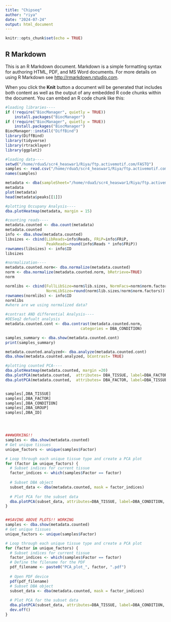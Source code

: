 ```yaml
---
title: "Chipseq"
author: "riya"
date: "2024-07-24"
output: html_document
---
```


```r
knitr::opts_chunk$set(echo = TRUE)
```

## R Markdown

This is an R Markdown document. Markdown is a simple formatting syntax for authoring HTML, PDF, and MS Word documents. For more details on using R Markdown see <http://rmarkdown.rstudio.com>.

When you click the **Knit** button a document will be generated that includes both content as well as the output of any embedded R code chunks within the document. You can embed an R code chunk like this:

```r
#loading libraries----
if (!require("BiocManager", quietly = TRUE))
    install.packages("BiocManager")
if (!require("BiocManager", quietly = TRUE))
    install.packages("BiocManager")
BiocManager::install("DiffBind")
library(DiffBind)
library(tidyverse)
library(rtracklayer)
library(ggplot2)
```


```r
#loading data----
setwd("/home/rdua5/scr4_heaswar1/Riya/ftp.activemotif.com/FASTQ")
samples <- read.csv("/home/rdua5/scr4_heaswar1/Riya/ftp.activemotif.com/FASTQ/metadata.csv")
names(samples)

metadata <- dba(sampleSheet="/home/rdua5/scr4_heaswar1/Riya/ftp.activemotif.com/FASTQ/metadata.csv")
metadata
plot(metadata)
head(metadata$peaks[[1]])

```

```r
#plotting Occupany Analysis----
dba.plotHeatmap(metadata, margin = 15)
```

```r
#counting reads----
metadata.counted <- dba.count(metadata)
metadata.counted
info <- dba.show(metadata.counted)
libsizes <- cbind(LibReads=info$Reads, FRiP=info$FRiP,
                  PeakReads=round(info$Reads * info$FRiP))
rownames(libsizes) <- info$ID
libsizes

```
```r
#normalization----
metadata.counted.norm<- dba.normalize(metadata.counted)
norm <- dba.normalize(metadata.counted.norm, bRetrieve=TRUE)
norm

normlibs <- cbind(FullLibSize=norm$lib.sizes, NormFacs=norm$norm.factors,
                  NormLibSize=round(norm$lib.sizes/norm$norm.factors))
rownames(normlibs) <- info$ID
normlibs
#where are we using normalized data?
```

```r
#contrast AND differential Analysis----
#DESeq2 defualt analysis
metadata.counted.cont <- dba.contrast(metadata.counted.norm,
                                 categories = DBA_CONDITION)

samples_summary <- dba.show(metadata.counted.cont)
print(samples_summary)

metadata.counted.analyzed<- dba.analyze(metadata.counted.cont)
dba.show(metadata.counted.analyzed, bContrast= TRUE)
```

```r
#plotting counted PCA----
dba.plotHeatmap(metadata.counted, margin =20)
dba.plotPCA(metadata.counted,  attributes= DBA_TISSUE, label=DBA_FACTOR, dotSize= 0.75, labelSize=0.75)
dba.plotPCA(metadata.counted,  attributes= DBA_FACTOR, label=DBA_TISSUE, dotSize= 0.75, labelSize=0.75)


samples[,DBA_TISSUE]
samples[,DBA_FACTOR]
samples[,DBA_CONDITION]
samples[,DBA_GROUP]
samples[,DBA_ID]




###WORKING!!
samples <- dba.show(metadata.counted)
# Get unique tissues
unique_factors <- unique(samples$Factor)

# Loop through each unique tissue type and create a PCA plot
for (factor in unique_factors) {
  # Subset indices for current tissue
  factor_indices <- which(samples$Factor == factor)
  
  # Subset DBA object
  subset_data <- dba(metadata.counted, mask = factor_indices)
  
  # Plot PCA for the subset data
  dba.plotPCA(subset_data, attributes=DBA_TISSUE, label=DBA_CONDITION, dotSize=0.75, labelSize=0.75)
}


##SAVING ABOVE PLOTS!! WORKING
samples <- dba.show(metadata.counted)
# Get unique tissues
unique_factors <- unique(samples$Factor)

# Loop through each unique tissue type and create a PCA plot
for (factor in unique_factors) {
  # Subset indices for current tissue
  factor_indices <- which(samples$Factor == factor)
  # Define the filename for the PDF
  pdf_filename <- paste0("PCA_plot_", factor, ".pdf")
  
  # Open PDF device
  pdf(pdf_filename)
  # Subset DBA object
  subset_data <- dba(metadata.counted, mask = factor_indices)
  
  # Plot PCA for the subset data
  dba.plotPCA(subset_data, attributes=DBA_TISSUE, label=DBA_CONDITION, dotSize=0.75, labelSize=0.75)
  dev.off()
}
```

